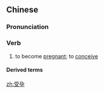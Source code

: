 ==Chinese==
{{zh-forms}}

===Pronunciation===
{{zh-pron
|m=shòuyùn
|c=sau6 jan6
|mn=xm,zz,tw:siū-īn/qz:siǔ-īn
|cat=v
}}

===Verb===
{{zh-verb}}

# to become [[pregnant]]; to [[conceive]]

====Derived terms====
{{zh-der|人工受孕}}

[[zh:受孕]]